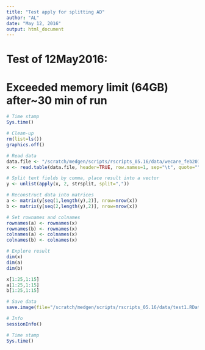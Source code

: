 ```yaml
---
title: "Test apply for splitting AD"
author: "AL"
date: "May 12, 2016"
output: html_document
---
```


# Test of 12May2016:
# Exceeded memory limit (64GB) after~30 min of run

```r

# Time stamp
Sys.time()

# Clean-up
rm(list=ls())
graphics.off()

# Read data
data.file <- "/scratch/medgen/scripts/rscripts_05.16/data/wecare_feb2016_std_filter_AD_biallelic.txt"
x <- read.table(data.file, header=TRUE, row.names=1, sep="\t", quote="")

# Split text fields by comma, place result into a vector
y <- unlist(apply(x, 2, strsplit, split=","))

# Reconstruct data into matrices
a <- matrix(y[seq(1,length(y),2)], nrow=nrow(x))
b <- matrix(y[seq(2,length(y),2)], nrow=nrow(x))

# Set rownames and colnames
rownames(a) <- rownames(x)
rownames(b) <- rownames(x)
colnames(a) <- colnames(x)
colnames(b) <- colnames(x)

# Explore result
dim(x)
dim(a)
dim(b)

x[1:25,1:15]
a[1:25,1:15]
b[1:25,1:15]

# Save data
save.image(file="/scratch/medgen/scripts/rscripts_05.16/data/test1.RData")

# Info
sessionInfo()

# Time stamp
Sys.time()

```
